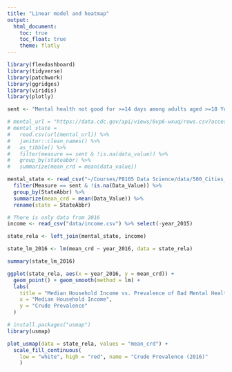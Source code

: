 ```yaml
---
title: "Linear model and heatmap"
output: 
  html_document:
    toc: true
    toc_float: true
    theme: flatly
---
```


```r
library(flexdashboard)
library(tidyverse)
library(patchwork)
library(ggridges)
library(viridis)
library(plotly)
```

```r

sent <- "Mental health not good for >=14 days among adults aged >=18 Years"

# mental_url = "https://data.cdc.gov/api/views/6vp6-wxuq/rows.csv?accessType=DOWNLOAD"
# mental_state = 
#   read.csv(url(mental_url)) %>% 
#   janitor::clean_names() %>% 
#   as_tibble() %>% 
#   filter(measure == sent & !is.na(data_value)) %>% 
#   group_by(stateabbr) %>% 
#   summarize(mean_crd = mean(data_value))

mental_state <- read_csv("~/Courses/P8105 Data Science/data/500_Cities__Local_Data_for_Better_Health__2018_release.csv") %>%
  filter(Measure == sent & !is.na(Data_Value)) %>% 
  group_by(StateAbbr) %>% 
  summarize(mean_crd = mean(Data_Value)) %>%
  rename(state = StateAbbr)

# There is only data from 2016
income <- read_csv("data/income.csv") %>% select(-year_2015)

state_rela <- left_join(mental_state, income)

state_lm_2016 <- lm(mean_crd ~ year_2016, data = state_rela)

summary(state_lm_2016)
```

```r
ggplot(state_rela, aes(x = year_2016, y = mean_crd)) +
  geom_point() + geom_smooth(method = lm) +
  labs(
    title = "Median Household Income vs. Prevalence of Bad Mental Health in 2016",
    x = "Median Household Income",
    y = "Crude Prevalence"
  )

```

```r

# install.packages("usmap")
library(usmap)

plot_usmap(data = state_rela, values = "mean_crd") +
  scale_fill_continuous(
    low = "white", high = "red", name = "Crude Prevalence (2016)"
    )
```


